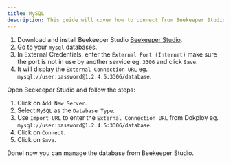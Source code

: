 ```yaml
---
title: MySQL 
description: This guide will cover how to connect from Beekeeper Studio to your mysql databases in dokploy.
---
```


1. Download and install Beekeeper Studio [Beekeeper Studio](https://www.beekeeperstudio.io/get).
2. Go to your `mysql` databases.
3. In External Credentials, enter the `External Port (Internet)` make sure the port is not in use by another service eg. `3306` and click `Save`.
4. It will display the `External Connection URL` eg. `mysql://user:password@1.2.4.5:3306/database`.

Open Beekeeper Studio and follow the steps:

1. Click on `Add New Server`.
2. Select `MySQL` as the `Database Type`.
3. Use `Import URL` to enter the `External Connection URL` from Dokploy eg. `mysql://user:password@1.2.4.5:3306/database`.
4. Click on `Connect`.
5. Click on `Save`.

Done! now you can manage the database from Beekeeper Studio.